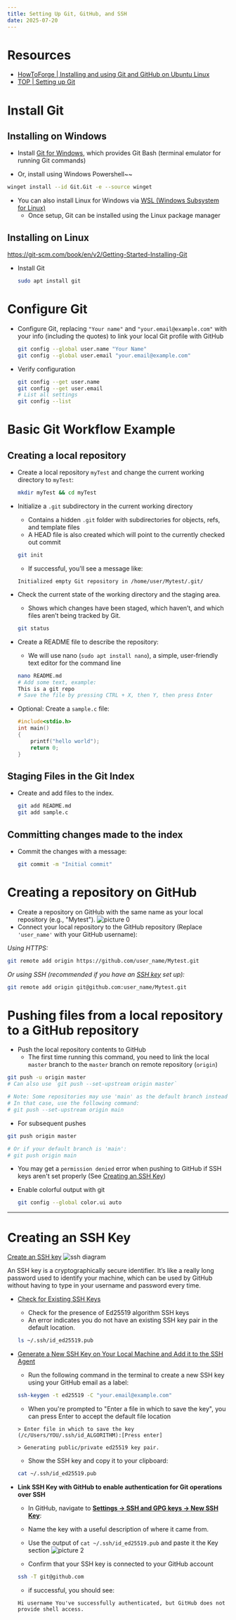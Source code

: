 ```yaml
---
title: Setting Up Git, GitHub, and SSH
date: 2025-07-20
---
```


# Resources
- [HowToForge | Installing and using Git and GitHub on Ubuntu Linux](https://www.howtoforge.com/tutorial/install-git-and-github-on-ubuntu/) 
- [TOP | Setting up Git](https://www.theodinproject.com/lessons/foundations-setting-up-git#introduction) 

# Install Git

## Installing on Windows

- Install [Git for Windows](https://gitforwindows.org/), which provides Git Bash (terminal emulator for running Git commands)
  
- Or, install using Windows Powershell~~
```bash
winget install --id Git.Git -e --source winget
```

- You can also install Linux for Windows via [WSL (Windows Subsystem for Linux)](https://learn.microsoft.com/en-us/windows/wsl/install)
  - Once setup, Git can be installed using the Linux package manager

## Installing on Linux
https://git-scm.com/book/en/v2/Getting-Started-Installing-Git
- Install Git
  ```bash
  sudo apt install git
  ```

# Configure Git
- Configure Git, replacing `"Your name"` and `"your.email@example.com"` with your info (including the quotes) to link your local Git profile with GitHub

  ```bash
  git config --global user.name "Your Name"
  git config --global user.email "your.email@example.com"
  ```

- Verify configuration
  
  ```bash
  git config --get user.name
  git config --get user.email
  # List all settings
  git config --list
  ```

# Basic Git Workflow Example
## Creating a local repository
- Create a local repository `myTest` and change the current working directory to `myTest`:
  
  ```bash
  mkdir myTest && cd myTest
  ```

- Initialize a `.git` subdirectory in the current working directory
  - Contains a hidden `.git` folder with subdirectories for objects, refs, and template files
  - A HEAD file is also created which will point to the currently checked out commit
  
  ```bash
  git init
  ```

  - If successful, you'll see a message like:

  ```
  Initialized empty Git repository in /home/user/Mytest/.git/
  ```

- Check the current state of the working directory and the staging area.
  - Shows which changes have been staged, which haven’t, and which files aren’t being tracked by Git.
  ```bash
  git status
  ```

- Create a README file to describe the repository:
  - We will use nano (`sudo apt install nano`), a simple, user-friendly text editor for the command line
  ```bash
  nano README.md
  # Add some text, example:
  This is a git repo
  # Save the file by pressing CTRL + X, then Y, then press Enter
  ```
- Optional: Create a `sample.c` file:

  ```c
  #include<stdio.h>
  int main()
  {
      printf("hello world");
      return 0;
  }
  ```

## Staging Files in the Git Index

- Create and add files to the index. 

  ```bash
  git add README.md
  git add sample.c
  ```
## Committing changes made to the index
- Commit the changes with a message:

  ```bash
  git commit -m "Initial commit"
  ```
#  Creating a repository on GitHub
- Create a repository on GitHub with the same name as your local repository (e.g., "Mytest").
![picture 0](https://i.imgur.com/6hpahg2.png)
- Connect your local repository to the GitHub repository (Replace `'user_name'` with your GitHub username):

*Using HTTPS:*
  ```bash
  git remote add origin https://github.com/user_name/Mytest.git
  ```
*Or using SSH (recommended if you have an [SSH key](#creating-an-ssh-key) set up):*
```bash
git remote add origin git@github.com:user_name/Mytest.git
```

# Pushing files from a local repository to a GitHub repository
- Push the local repository contents to GitHub
  - The first time running this command, you need to link the local `master` branch to the `master` branch on remote repository (`origin`)

```bash
git push -u origin master
# Can also use `git push --set-upstream origin master`

# Note: Some repositories may use 'main' as the default branch instead of 'master'.
# In that case, use the following command:
# git push --set-upstream origin main
```

  - For subsequent pushes
  ```bash
git push origin master

# Or if your default branch is 'main':
# git push origin main
  ```
  - You may get a `permission denied` error when pushing to GitHub if SSH keys aren't set properly (See [Creating an SSH Key](#creating-an-ssh-key))

- Enable colorful output with git

  ```bash
  git config --global color.ui auto
  ```
---
# Creating an SSH Key
[Create an SSH key](https://www.theodinproject.com/lessons/foundations-setting-up-git#step-23-create-an-ssh-key)
![ssh diagram](https://www.ssh.com/hubfs/Imported_Blog_Media/SSH_simplified_protocol_diagram-2.png)

An SSH key is a cryptographically secure identifier. It’s like a really long password used to identify your machine, which can be used by GitHub without having to type in your username and password every time.


- [Check for Existing SSH Keys](https://docs.github.com/en/authentication/connecting-to-github-with-ssh/checking-for-existing-ssh-keys)
  - Check for the presence of Ed25519 algorithm SSH keys
  - An error indicates you do not have an existing SSH key pair in the default location.
  ```bash
  ls ~/.ssh/id_ed25519.pub
  ```
- [Generate a New SSH Key on Your Local Machine and Add it to the SSH Agent](https://docs.github.com/en/authentication/connecting-to-github-with-ssh/generating-a-new-ssh-key-and-adding-it-to-the-ssh-agent)
  - Run the following command in the terminal to create a new SSH key using your GitHub email as a label:
  ```bash
  ssh-keygen -t ed25519 -C "your.email@example.com"
  ```
  - When you're prompted to "Enter a file in which to save the key", you can press Enter to accept the default file location
  ```
  > Enter file in which to save the key (/c/Users/YOU/.ssh/id_ALGORITHM):[Press enter]
  ```
  ```
  > Generating public/private ed25519 key pair.
  ```

  - Show the SSH key and copy it to your clipboard:
  ```bash
  cat ~/.ssh/id_ed25519.pub
    ```

- **Link SSH Key with GitHub to enable authentication for Git operations over SSH**
    - In GitHub, navigate to [**Settings -> SSH and GPG keys -> New SSH Key**](https://github.com/settings/ssh/new): 
    - Name the key with a useful description of where it came from.
    - Use the output of `cat ~/.ssh/id_ed25519.pub` and paste it the Key section
    ![picture 2](https://i.imgur.com/gdfbJKj.png)  

    - Confirm that your SSH key is connected to your GitHub account
    ```bash
    ssh -T git@github.com
    ```
    - if successful, you should see:
    ```
    Hi username You've successfully authenticated, but GitHub does not provide shell access.
    ```

